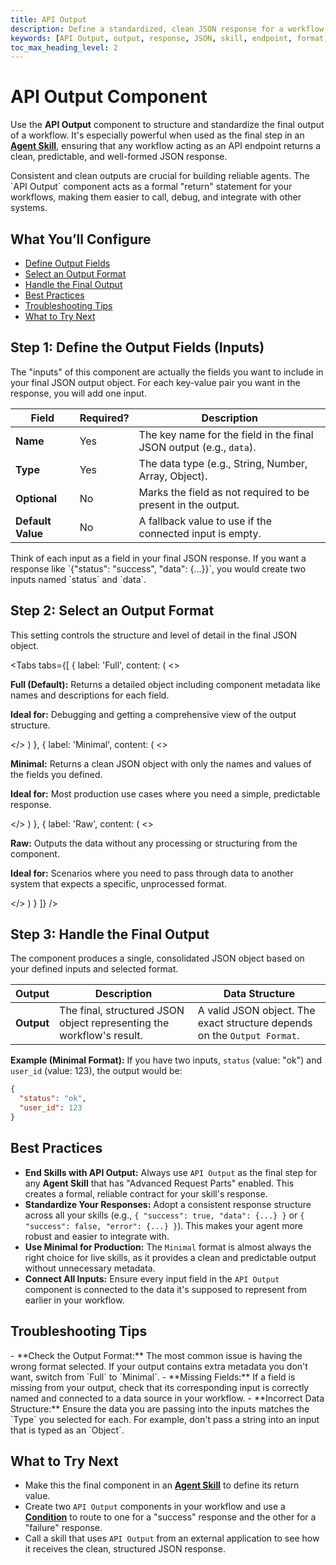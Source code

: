 ```yaml
---
title: API Output
description: Define a standardized, clean JSON response for a workflow, especially for skills acting as API endpoints.
keywords: [API Output, output, response, JSON, skill, endpoint, format, result]
toc_max_heading_level: 2
---
```


# API Output Component

Use the **API Output** component to structure and standardize the final output of a workflow. It's especially powerful when used as the final step in an **[Agent Skill](../base/agent-skill)**, ensuring that any workflow acting as an API endpoint returns a clean, predictable, and well-formed JSON response.

<InfoCallout title="Why this matters">
Consistent and clean outputs are crucial for building reliable agents. The `API Output` component acts as a formal "return" statement for your workflows, making them easier to call, debug, and integrate with other systems.
</InfoCallout>

<Spacer size="md" />

## What You’ll Configure

- [Define Output Fields](#step-1-define-the-output-fields-inputs)
- [Select an Output Format](#step-2-select-an-output-format)
- [Handle the Final Output](#step-3-handle-the-final-output)
- [Best Practices](#best-practices)
- [Troubleshooting Tips](#troubleshooting-tips)
- [What to Try Next](#what-to-try-next)

<Spacer size="md" />

## Step 1: Define the Output Fields (Inputs)

The "inputs" of this component are actually the fields you want to include in your final JSON output object. For each key-value pair you want in the response, you will add one input.

| Field           | Required?                   | Description                                                       |
|-----------------|-----------------------------|-------------------------------------------------------------------|
| **Name** | <Badge type="required">Yes</Badge> | The key name for the field in the final JSON output (e.g., `data`). |
| **Type** | <Badge type="required">Yes</Badge> | The data type (e.g., String, Number, Array, Object).              |
| **Optional** | <Badge type="optional">No</Badge>  | Marks the field as not required to be present in the output.      |
| **Default Value** | <Badge type="optional">No</Badge>  | A fallback value to use if the connected input is empty.          |

<TipCallout title="Structuring a Response">
Think of each input as a field in your final JSON response. If you want a response like `{"status": "success", "data": {...}}`, you would create two inputs named `status` and `data`.
</TipCallout>

<Arcade src="https://demo.arcade.software/BDTiFUzkoQo0nVtWLfI1?embed&embed_mobile=tab&embed_desktop=inline&show_copy_link=true" title="API Output | SmythOS"/>

<Spacer size="md" />

## Step 2: Select an Output Format

This setting controls the structure and level of detail in the final JSON object.

<Tabs
  tabs={[
    {
      label: 'Full',
      content: (
        <>
          <p><strong>Full (Default):</strong> Returns a detailed object including component metadata like names and descriptions for each field.</p>
          <p><strong>Ideal for:</strong> Debugging and getting a comprehensive view of the output structure.</p>
        </>
      )
    },
    {
      label: 'Minimal',
      content: (
        <>
          <p><strong>Minimal:</strong> Returns a clean JSON object with only the names and values of the fields you defined.</p>
          <p><strong>Ideal for:</strong> Most production use cases where you need a simple, predictable response.</p>
        </>
      )
    },
    {
      label: 'Raw',
      content: (
        <>
          <p><strong>Raw:</strong> Outputs the data without any processing or structuring from the component.</p>
          <p><strong>Ideal for:</strong> Scenarios where you need to pass through data to another system that expects a specific, unprocessed format.</p>
        </>
      )
    }
  ]}
/>

<Spacer size="md" />

## Step 3: Handle the Final Output

The component produces a single, consolidated JSON object based on your defined inputs and selected format.

| Output   | Description                                           | Data Structure                                                 |
|----------|-------------------------------------------------------|----------------------------------------------------------------|
| **Output** | The final, structured JSON object representing the workflow's result. | A valid JSON object. The exact structure depends on the `Output Format`. |

**Example (Minimal Format):**
If you have two inputs, `status` (value: "ok") and `user_id` (value: 123), the output would be:
```json
{
  "status": "ok",
  "user_id": 123
}
```

<Spacer size="md" />

## Best Practices

- **End Skills with API Output:** Always use `API Output` as the final step for any **Agent Skill** that has "Advanced Request Parts" enabled. This creates a formal, reliable contract for your skill's response.
- **Standardize Your Responses:** Adopt a consistent response structure across all your skills (e.g., `{ "success": true, "data": {...} }` or `{ "success": false, "error": {...} }`). This makes your agent more robust and easier to integrate with.
- **Use Minimal for Production:** The `Minimal` format is almost always the right choice for live skills, as it provides a clean and predictable output without unnecessary metadata.
- **Connect All Inputs:** Ensure every input field in the `API Output` component is connected to the data it's supposed to represent from earlier in your workflow.

<Spacer size="md" />

## Troubleshooting Tips

<InfoCallout title="If your output is incorrect...">
- **Check the Output Format:** The most common issue is having the wrong format selected. If your output contains extra metadata you don't want, switch from `Full` to `Minimal`.
- **Missing Fields:** If a field is missing from your output, check that its corresponding input is correctly named and connected to a data source in your workflow.
- **Incorrect Data Structure:** Ensure the data you are passing into the inputs matches the `Type` you selected for each. For example, don't pass a string into an input that is typed as an `Object`.
</InfoCallout>

<Spacer size="md" />

## What to Try Next

- Make this the final component in an **[Agent Skill](./agent-skill)** to define its return value.
- Create two `API Output` components in your workflow and use a **[Condition](../logic/condition)** to route to one for a "success" response and the other for a "failure" response.
- Call a skill that uses `API Output` from an external application to see how it receives the clean, structured JSON response.
